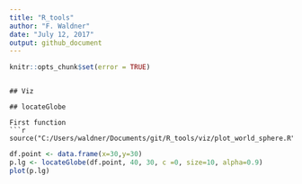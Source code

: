 ```yaml
---
title: "R_tools"
author: "F. Waldner"
date: "July 12, 2017"
output: github_document
---
```


```r
knitr::opts_chunk$set(error = TRUE)
```      
```

## Viz

## locateGlobe

First function
```r

source("C:/Users/waldner/Documents/git/R_tools/viz/plot_world_sphere.R")

```

```r
df.point <- data.frame(x=30,y=30)
p.lg <- locateGlobe(df.point, 40, 30, c =0, size=10, alpha=0.9)
plot(p.lg)
```
